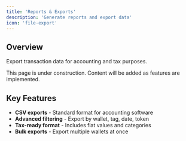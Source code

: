 ```yaml
---
title: 'Reports & Exports'
description: 'Generate reports and export data'
icon: 'file-export'
---
```


## Overview

Export transaction data for accounting and tax purposes.

<Note>
  This page is under construction. Content will be added as features are implemented.
</Note>

## Key Features

- **CSV exports** - Standard format for accounting software
- **Advanced filtering** - Export by wallet, tag, date, token
- **Tax-ready format** - Includes fiat values and categories
- **Bulk exports** - Export multiple wallets at once
